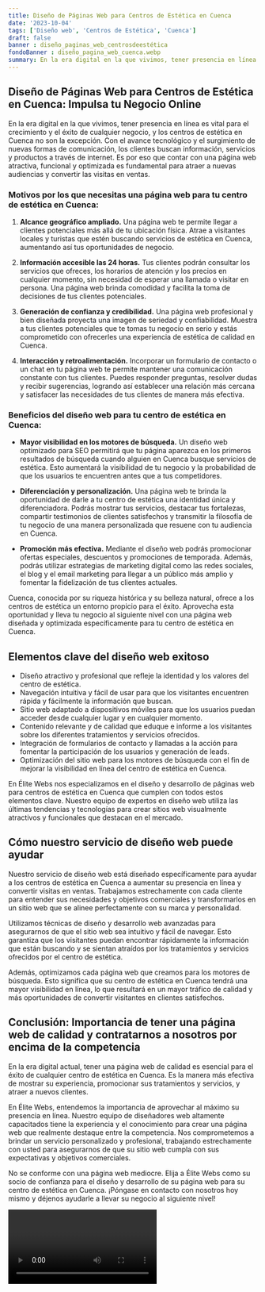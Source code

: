 ```yaml
---
title: Diseño de Páginas Web para Centros de Estética en Cuenca
date: '2023-10-04'
tags: ['Diseño web', 'Centros de Estética', 'Cuenca']
draft: false
banner : diseño_paginas_web_centrosdeestética
fondoBanner : diseño_pagina_web_cuenca.webp
summary: En la era digital en la que vivimos, tener presencia en línea es vital para el crecimiento y el éxito de cualquier negocio, y los centros de estética en Cuenca no son la excepción. Con el avance tecnológico y el surgimiento de nuevas formas de comunicación, los clientes buscan información, servicios y productos a través de internet. Es por eso que contar con una página web atractiva, funcional y optimizada es fundamental para atraer a nuevas audiencias y convertir las visitas en ventas.
---
```


## Diseño de Páginas Web para Centros de Estética en Cuenca: Impulsa tu Negocio Online

En la era digital en la que vivimos, tener presencia en línea es vital para el crecimiento y el éxito de cualquier negocio, y los centros de estética en Cuenca no son la excepción. Con el avance tecnológico y el surgimiento de nuevas formas de comunicación, los clientes buscan información, servicios y productos a través de internet. Es por eso que contar con una página web atractiva, funcional y optimizada es fundamental para atraer a nuevas audiencias y convertir las visitas en ventas.

### Motivos por los que necesitas una página web para tu centro de estética en Cuenca:

1. **Alcance geográfico ampliado.** Una página web te permite llegar a clientes potenciales más allá de tu ubicación física. Atrae a visitantes locales y turistas que estén buscando servicios de estética en Cuenca, aumentando así tus oportunidades de negocio.

2. **Información accesible las 24 horas.** Tus clientes podrán consultar los servicios que ofreces, los horarios de atención y los precios en cualquier momento, sin necesidad de esperar una llamada o visitar en persona. Una página web brinda comodidad y facilita la toma de decisiones de tus clientes potenciales.

3. **Generación de confianza y credibilidad.** Una página web profesional y bien diseñada proyecta una imagen de seriedad y confiabilidad. Muestra a tus clientes potenciales que te tomas tu negocio en serio y estás comprometido con ofrecerles una experiencia de estética de calidad en Cuenca.

4. **Interacción y retroalimentación.** Incorporar un formulario de contacto o un chat en tu página web te permite mantener una comunicación constante con tus clientes. Puedes responder preguntas, resolver dudas y recibir sugerencias, logrando así establecer una relación más cercana y satisfacer las necesidades de tus clientes de manera más efectiva.

### Beneficios del diseño web para tu centro de estética en Cuenca:

- **Mayor visibilidad en los motores de búsqueda.** Un diseño web optimizado para SEO permitirá que tu página aparezca en los primeros resultados de búsqueda cuando alguien en Cuenca busque servicios de estética. Esto aumentará la visibilidad de tu negocio y la probabilidad de que los usuarios te encuentren antes que a tus competidores.

- **Diferenciación y personalización.** Una página web te brinda la oportunidad de darle a tu centro de estética una identidad única y diferenciadora. Podrás mostrar tus servicios, destacar tus fortalezas, compartir testimonios de clientes satisfechos y transmitir la filosofía de tu negocio de una manera personalizada que resuene con tu audiencia en Cuenca.

- **Promoción más efectiva.** Mediante el diseño web podrás promocionar ofertas especiales, descuentos y promociones de temporada. Además, podrás utilizar estrategias de marketing digital como las redes sociales, el blog y el email marketing para llegar a un público más amplio y fomentar la fidelización de tus clientes actuales.

Cuenca, conocida por su riqueza histórica y su belleza natural, ofrece a los centros de estética un entorno propicio para el éxito. Aprovecha esta oportunidad y lleva tu negocio al siguiente nivel con una página web diseñada y optimizada específicamente para tu centro de estética en Cuenca.

<GifSeo />

<Cta />

## Elementos clave del diseño web exitoso

- Diseño atractivo y profesional que refleje la identidad y los valores del centro de estética.
- Navegación intuitiva y fácil de usar para que los visitantes encuentren rápida y fácilmente la información que buscan.
- Sitio web adaptado a dispositivos móviles para que los usuarios puedan acceder desde cualquier lugar y en cualquier momento.
- Contenido relevante y de calidad que eduque e informe a los visitantes sobre los diferentes tratamientos y servicios ofrecidos.
- Integración de formularios de contacto y llamadas a la acción para fomentar la participación de los usuarios y generación de leads.
- Optimización del sitio web para los motores de búsqueda con el fin de mejorar la visibilidad en línea del centro de estética en Cuenca.

En Élite Webs nos especializamos en el diseño y desarrollo de páginas web para centros de estética en Cuenca que cumplen con todos estos elementos clave. Nuestro equipo de expertos en diseño web utiliza las últimas tendencias y tecnologías para crear sitios web visualmente atractivos y funcionales que destacan en el mercado.

## Cómo nuestro servicio de diseño web puede ayudar

Nuestro servicio de diseño web está diseñado específicamente para ayudar a los centros de estética en Cuenca a aumentar su presencia en línea y convertir visitas en ventas. Trabajamos estrechamente con cada cliente para entender sus necesidades y objetivos comerciales y transformarlos en un sitio web que se alinee perfectamente con su marca y personalidad.

Utilizamos técnicas de diseño y desarrollo web avanzadas para asegurarnos de que el sitio web sea intuitivo y fácil de navegar. Esto garantiza que los visitantes puedan encontrar rápidamente la información que están buscando y se sientan atraídos por los tratamientos y servicios ofrecidos por el centro de estética.

Además, optimizamos cada página web que creamos para los motores de búsqueda. Esto significa que su centro de estética en Cuenca tendrá una mayor visibilidad en línea, lo que resultará en un mayor tráfico de calidad y más oportunidades de convertir visitantes en clientes satisfechos.

## Conclusión: Importancia de tener una página web de calidad y contratarnos a nosotros por encima de la competencia

En la era digital actual, tener una página web de calidad es esencial para el éxito de cualquier centro de estética en Cuenca. Es la manera más efectiva de mostrar su experiencia, promocionar sus tratamientos y servicios, y atraer a nuevos clientes.

En Élite Webs, entendemos la importancia de aprovechar al máximo su presencia en línea. Nuestro equipo de diseñadores web altamente capacitados tiene la experiencia y el conocimiento para crear una página web que realmente destaque entre la competencia. Nos comprometemos a brindar un servicio personalizado y profesional, trabajando estrechamente con usted para asegurarnos de que su sitio web cumpla con sus expectativas y objetivos comerciales.

No se conforme con una página web mediocre. Elija a Élite Webs como su socio de confianza para el diseño y desarrollo de su página web para su centro de estética en Cuenca. ¡Póngase en contacto con nosotros hoy mismo y déjenos ayudarle a llevar su negocio al siguiente nivel!

<Video />

<CtaBot job='Centros de Estética' city='Cuenca'/>

<Gmaps query='Cuenca+españa+maps' />